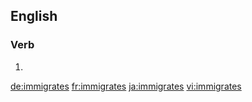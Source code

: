 ==English==

===Verb===
{{head|en}}

# {{en-third-person singular of|immigrate}}

[[de:immigrates]]
[[fr:immigrates]]
[[ja:immigrates]]
[[vi:immigrates]]